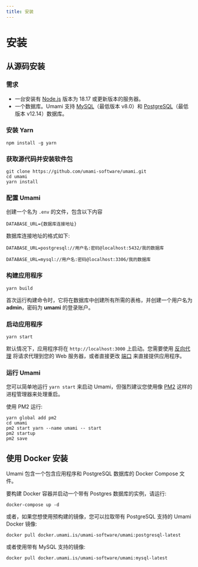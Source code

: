 ```yaml
---
title: 安装
---
```


# 安装

## 从源码安装

### 需求

- 一台安装有 [Node.js](https://nodejs.org/) 版本为 18.17 或更新版本的服务器。
- 一个数据库。Umami 支持 [MySQL](https://www.mysql.com/)（最低版本 v8.0）和 [PostgreSQL](https://www.postgresql.org/)（最低版本 v12.14）数据库。

### 安装 Yarn

```shell
npm install -g yarn
```

### 获取源代码并安装软件包

```shell
git clone https://github.com/umami-software/umami.git
cd umami
yarn install
```

### 配置 Umami

创建一个名为 `.env` 的文件，包含以下内容

```dotenv
DATABASE_URL={数据库连接地址}
```

数据库连接地址的格式如下:

```dotenv
DATABASE_URL=postgresql://用户名:密码@localhost:5432/我的数据库

DATABASE_URL=mysql://用户名:密码@localhost:3306/我的数据库
```

### 构建应用程序

```shell
yarn build
```

首次运行构建命令时，它将在数据库中创建所有所需的表格，并创建一个用户名为 **admin**，密码为 **umami** 的登录账户。

### 启动应用程序

```shell
yarn start
```

默认情况下，应用程序将在 `http://localhost:3000` 上启动。您需要使用 [反向代理](https://docs.nginx.com/nginx/admin-guide/web-server/reverse-proxy/) 将请求代理到您的 Web 服务器，或者直接更改 [端口](https://nextjs.org/docs/api-reference/cli#production) 来直接提供应用程序。

### 运行 Umami

您可以简单地运行 `yarn start` 来启动 Umami，但强烈建议您使用像 [PM2](https://pm2.keymetrics.io/) 这样的进程管理器来处理重启。

使用 PM2 运行:

```shell
yarn global add pm2
cd umami
pm2 start yarn --name umami -- start
pm2 startup
pm2 save
```

## 使用 Docker 安装

Umami 包含一个包含应用程序和 PostgreSQL 数据库的 Docker Compose 文件。

要构建 Docker 容器并启动一个带有 Postgres 数据库的实例，请运行:

```shell
docker-compose up -d
```

或者，如果您想使用预构建的镜像，您可以拉取带有 PostgreSQL 支持的 Umami Docker 镜像:

```shell
docker pull docker.umami.is/umami-software/umami:postgresql-latest
```

或者使用带有 MySQL 支持的镜像:

```shell
docker pull docker.umami.is/umami-software/umami:mysql-latest
```
